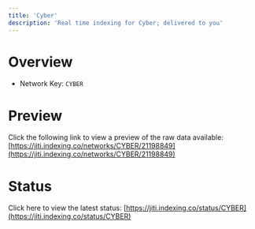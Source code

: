 ```yaml
---
title: 'Cyber'
description: 'Real time indexing for Cyber; delivered to you'
---
```


# Overview
- Network Key: `CYBER`

# Preview
Click the following link to view a preview of the raw data available: [https://jiti.indexing.co/networks/CYBER/21198849](https://jiti.indexing.co/networks/CYBER/21198849)

# Status
Click here to view the latest status: [https://jiti.indexing.co/status/CYBER](https://jiti.indexing.co/status/CYBER)
